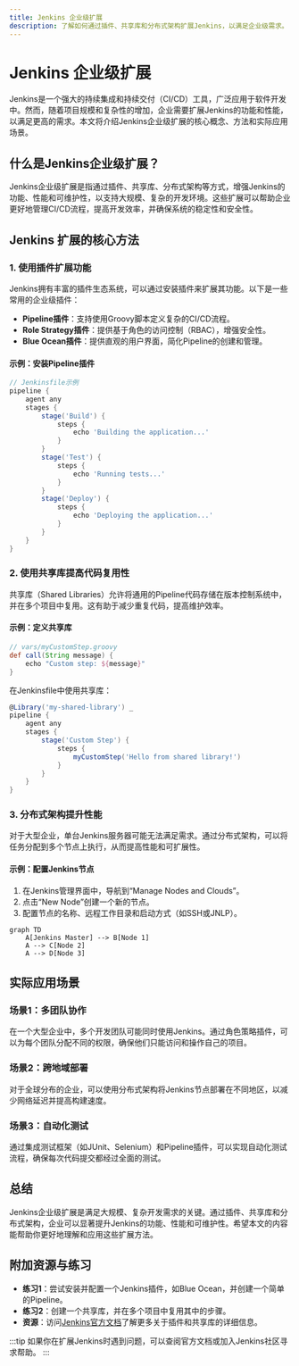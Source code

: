 ```yaml
---
title: Jenkins 企业级扩展
description: 了解如何通过插件、共享库和分布式架构扩展Jenkins，以满足企业级需求。
---
```


# Jenkins 企业级扩展

Jenkins是一个强大的持续集成和持续交付（CI/CD）工具，广泛应用于软件开发中。然而，随着项目规模和复杂性的增加，企业需要扩展Jenkins的功能和性能，以满足更高的需求。本文将介绍Jenkins企业级扩展的核心概念、方法和实际应用场景。

## 什么是Jenkins企业级扩展？

Jenkins企业级扩展是指通过插件、共享库、分布式架构等方式，增强Jenkins的功能、性能和可维护性，以支持大规模、复杂的开发环境。这些扩展可以帮助企业更好地管理CI/CD流程，提高开发效率，并确保系统的稳定性和安全性。

## Jenkins 扩展的核心方法

### 1. 使用插件扩展功能

Jenkins拥有丰富的插件生态系统，可以通过安装插件来扩展其功能。以下是一些常用的企业级插件：

- **Pipeline插件**：支持使用Groovy脚本定义复杂的CI/CD流程。
- **Role Strategy插件**：提供基于角色的访问控制（RBAC），增强安全性。
- **Blue Ocean插件**：提供直观的用户界面，简化Pipeline的创建和管理。

#### 示例：安装Pipeline插件

```groovy
// Jenkinsfile示例
pipeline {
    agent any
    stages {
        stage('Build') {
            steps {
                echo 'Building the application...'
            }
        }
        stage('Test') {
            steps {
                echo 'Running tests...'
            }
        }
        stage('Deploy') {
            steps {
                echo 'Deploying the application...'
            }
        }
    }
}
```

### 2. 使用共享库提高代码复用性

共享库（Shared Libraries）允许将通用的Pipeline代码存储在版本控制系统中，并在多个项目中复用。这有助于减少重复代码，提高维护效率。

#### 示例：定义共享库

```groovy
// vars/myCustomStep.groovy
def call(String message) {
    echo "Custom step: ${message}"
}
```

在Jenkinsfile中使用共享库：

```groovy
@Library('my-shared-library') _
pipeline {
    agent any
    stages {
        stage('Custom Step') {
            steps {
                myCustomStep('Hello from shared library!')
            }
        }
    }
}
```

### 3. 分布式架构提升性能

对于大型企业，单台Jenkins服务器可能无法满足需求。通过分布式架构，可以将任务分配到多个节点上执行，从而提高性能和可扩展性。

#### 示例：配置Jenkins节点

1. 在Jenkins管理界面中，导航到“Manage Nodes and Clouds”。
2. 点击“New Node”创建一个新的节点。
3. 配置节点的名称、远程工作目录和启动方式（如SSH或JNLP）。

```mermaid
graph TD
    A[Jenkins Master] --> B[Node 1]
    A --> C[Node 2]
    A --> D[Node 3]
```

## 实际应用场景

### 场景1：多团队协作

在一个大型企业中，多个开发团队可能同时使用Jenkins。通过角色策略插件，可以为每个团队分配不同的权限，确保他们只能访问和操作自己的项目。

### 场景2：跨地域部署

对于全球分布的企业，可以使用分布式架构将Jenkins节点部署在不同地区，以减少网络延迟并提高构建速度。

### 场景3：自动化测试

通过集成测试框架（如JUnit、Selenium）和Pipeline插件，可以实现自动化测试流程，确保每次代码提交都经过全面的测试。

## 总结

Jenkins企业级扩展是满足大规模、复杂开发需求的关键。通过插件、共享库和分布式架构，企业可以显著提升Jenkins的功能、性能和可维护性。希望本文的内容能帮助你更好地理解和应用这些扩展方法。

## 附加资源与练习

- **练习1**：尝试安装并配置一个Jenkins插件，如Blue Ocean，并创建一个简单的Pipeline。
- **练习2**：创建一个共享库，并在多个项目中复用其中的步骤。
- **资源**：访问[Jenkins官方文档](https://www.jenkins.io/doc/)了解更多关于插件和共享库的详细信息。

:::tip
如果你在扩展Jenkins时遇到问题，可以查阅官方文档或加入Jenkins社区寻求帮助。
:::